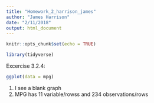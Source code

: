 ```yaml
---
title: "Homework_2_harrison_james"
author: "James Harrison"
date: "2/11/2018"
output: html_document
---
```


```r
knitr::opts_chunk$set(echo = TRUE)
```

```r
library(tidyverse)
```


Excercise 3.2.4:
```r
ggplot(data = mpg)
```
1. I see a blank graph
2. MPG has 11 variable/rowss and 234 observations/rows

